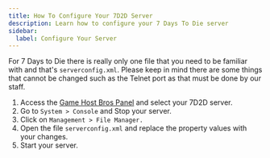 ```yaml
---
title: How To Configure Your 7D2D Server
description: Learn how to configure your 7 Days To Die server
sidebar:
  label: Configure Your Server
---
```


For 7 Days to Die there is really only one file that you need to be familiar with and that's `serverconfig.xml`. Please keep in mind there are some things that cannot be changed such as the Telnet port as that must be done by our staff.

1. Access the [Game Host Bros Panel](https://panel.gamehostbros.com/) and select your 7D2D server.
2. Go to `System > Console` and Stop your server.
3. Click on `Management > File Manager.`
4. Open the file `serverconfig.xml` and replace the property values with your changes.
5. Start your server.
